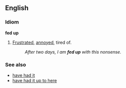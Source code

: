 ==English==
===Idiom===
'''fed up'''
#{{idiom}} [[frustrate|Frustrate]]d, [[annoyed]], tired of.
#:''After two days, I am '''fed up''' with this nonsense.''

===See also===
*[[have had it]]
*[[have had it up to here]]